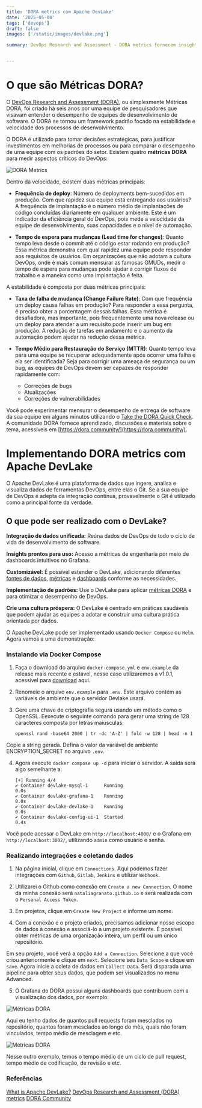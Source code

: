 ```yaml
---
title: 'DORA metrics com Apache DevLake'
date: '2025-05-04'
tags: ['devops']
draft: false
images: ['/static/images/devlake.png']

summary: DevOps Research and Assessment - DORA metrics fornecem insights sobre o desempenho da metodologia DevOps.


---
```


# O que são Métricas DORA?

O [DevOps Research and Assessment (DORA)](https://dora.dev/guides/dora-metrics-four-keys/), ou simplesmente Métricas DORA, foi criado há seis anos por uma equipe de pesquisadores que visavam entender o desempenho de equipes de desenvolvimento de software. O DORA se tornou um framework padrão focado na estabilidade e velocidade dos processos de desenvolvimento.

O DORA é utilizado para tomar decisões estratégicas, para justificar investimentos em melhorias de processos ou para comparar o desempenho de uma equipe com os padrões do setor. Existem quatro **métricas DORA** para medir aspectos críticos do DevOps:

![DORA Metrics](https://devlake.apache.org/assets/images/dora-intro-e3847646d8dbe47220e6c8347ab14f7b.png)


Dentro da velocidade, existem duas métricas principais:

- **Frequência de deploy**: Número de deployments bem-sucedidos em produção. Com que rapidez sua equipe está entregando aos usuários? A frequência de implantação é o número médio de implantações de código concluídas diariamente em qualquer ambiente. Este é um indicador da eficiência geral do DevOps, pois mede a velocidade da equipe de desenvolvimento, suas capacidades e o nível de automação.

- **Tempo de espera para mudanças (Lead time for changes)**: Quanto tempo leva desde o commit até o código estar rodando em produção? Essa métrica demonstra com qual rapidez uma equipe pode responder aos requisitos de usuários. Em organizações que não adotam a cultura DevOps, onde é mais comum mensurar as famosas GMUDs, medir o tempo de espera para mudanças pode ajudar a corrigir fluxos de trabalho e a maneira como uma implantação é feita.

A estabilidade é composta por duas métricas principais:

- **Taxa de falha de mudança (Change Failure Rate)**: Com que frequência um deploy causa falhas em produção? Para responder a essa pergunta, é preciso obter a porcentagem dessas falhas. Essa métrica é desafiadora, mas importante, pois frequentemente uma nova release ou um deploy para atender a um requisito pode inserir um bug em produção. A redução de tarefas em andamento e o aumento da automação podem ajudar na redução dessa métrica.

- **Tempo Médio para Restauração do Serviço (MTTR)**: Quanto tempo leva para uma equipe se recuperar adequadamente após ocorrer uma falha e ela ser identificada? Seja para corrigir uma ameaça de segurança ou um bug, as equipes de DevOps devem ser capazes de responder rapidamente com:
    - Correções de bugs
    - Atualizações
    - Correções de vulnerabilidades

Você pode experimentar mensurar o desempenho de entrega de software da sua equipe em alguns minutos utilizando o [Take the DORA Quick Check](https://dora.dev/quickcheck/). A comunidade DORA fornece aprendizado, discussões e materiais sobre o tema, acessíveis em [https://dora.community/](https://dora.community/).


# Implementando DORA metrics com Apache DevLake

O Apache DevLake é uma plataforma de dados que ingere, analisa e visualiza dados de ferramentas DevOps, entre elas o Git. Se a sua equipe de DevOps é adepta da integração contínua, provavelmente o Git é utilizado como a principal fonte da verdade. 

## O que pode ser realizado com o DevLake?

**Integração de dados unificada:** Reúna dados de DevOps de todo o ciclo de vida de desenvolvimento de software.

**Insights prontos para uso:** Acesso a métricas de engenharia por meio de dashboards intuitivos no Grafana.

**Customizável:** É possível estender o DevLake, adicionando diferentes [fontes de dados](https://devlake.apache.org/docs/DataSources), [métricas](https://devlake.apache.org/docs/Metrics) e [dashboards](https://devlake.apache.org/docs/Dashboard) conforme as necessidades.

**Implementação de padrões:** Use o DevLake para aplicar [métricas DORA](https://devlake.apache.org/docs/Metrics/DORA) e para otimizar o desempenho de DevOps.

**Crie uma cultura próspera:** O DevLake é centrado em práticas saudáveis que podem ajudar as equipes a adotar e construir uma cultura prática orientada por dados.


O Apache DevLake pode ser implementado usando `Docker Compose` ou `Helm`. Agora vamos a uma demonstração:


### Instalando via Docker Compose

1. Faça o download do arquivo `docker-compose.yml` e `env.example` da release mais recente e estável, nesse caso utilizaremos a v1.0.1, acessível para [download](https://github.com/apache/incubator-devlake/releases/tag/v1.0.1) aqui.

2. Renomeie o arquivo `env.example` para `.env`. Este arquivo contém as variáveis ​​de ambiente que o servidor Devlake usará.

3. Gere uma chave de criptografia segura usando um método como o OpenSSL. Eexecute o seguinte comando para gerar uma string de 128 caracteres composta por letras maiúsculas:

      ```
      openssl rand -base64 2000 | tr -dc 'A-Z' | fold -w 128 | head -n 1
      ```

Copie a string gerada. Defina o valor da variável de ambiente ENCRYPTION_SECRET no arquivo `.env`.

4. Agora execute `docker compose up -d` para iniciar o servidor. A saída será algo semelhante a:


    ```
    [+] Running 4/4
    ✔ Container devlake-mysql-1      Running                                                                 0.0s 
    ✔ Container devlake-grafana-1    Running                                                                 0.0s 
    ✔ Container devlake-devlake-1    Running                                                                 0.0s 
    ✔ Container devlake-config-ui-1  Started                                                                 0.4s
    ```

Você pode acessar o DevLake em `http://localhost:4000/` e o Grafana em `http://localhost:3002/`, utilizando `admin` como usuário e senha.

### Realizando integrações e coletando dados

1. Na página inicial, clique em `Connections`. Aqui podemos fazer integrações com `Github`, `Gitlab`, `Jenkins` e utilizar `Webhook`.

2. Utilizarei o Github como conexão em `Create a new Connection`. O nome da minha conexão será `nataliagranato.github.io` e será realizada com o `Personal Access Token`.

3. Em projetos, clique em `Create New Project` e informe um nome.

4. Com a conexão e o projeto criados, precisamos adicionar nosso escopo de dados à conexão e associá-lo a um projeto existente. É possível obter métricas de uma organização inteira, um perfil ou um único repositório.

Em seu projeto, você verá a opção `Add a Connection`. Selecione a que você criou anteriormente e clique em `next`. Selecione seu `Data Scope` e clique em `save`. Agora inicie a coleta de dados em `Collect Data`. Será disparada uma pipeline para obter seus dados, que podem ser visualizados no menu Advanced.

5. O Grafana do DORA possui alguns dashboards que contribuem com a visualização dos dados, por exemplo:

![Métricas DORA](/static/images/dora1.png)

Aqui eu tenho dados de quantos pull requests foram mesclados no repositório, quantos foram mesclados ao longo do mês, quais não foram vinculados, tempo médio de mesclagem e etc.

![Métricas DORA](/static/images/dora2.png)

Nesse outro exemplo, temos o tempo médio de um ciclo de pull request, tempo médio de codificação, de revisão e etc.


### Referências

[What is Apache DevLake?](https://devlake.apache.org/docs/Overview/Introduction)
[DevOps Research and Assessment (DORA) metrics](https://docs.gitlab.com/user/analytics/dora_metrics/)
[DORA Community](https://dora.community/)